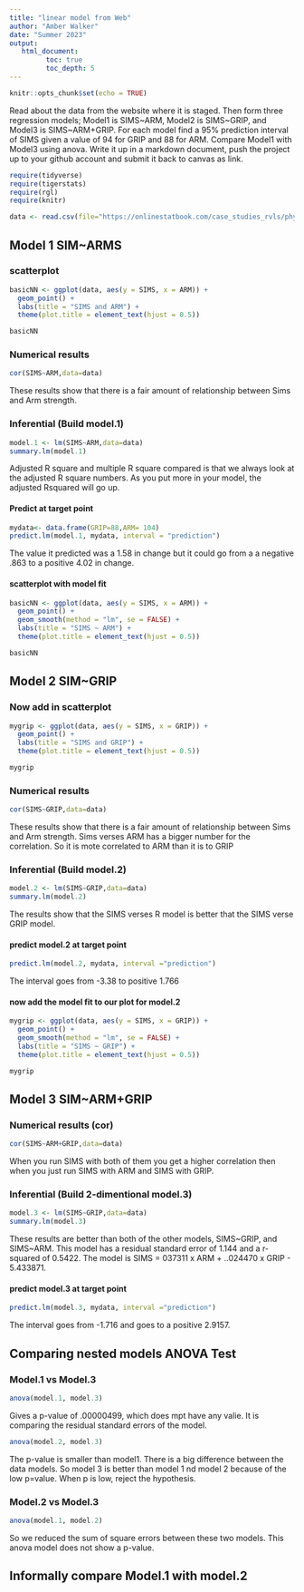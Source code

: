 ```yaml
---
title: "linear model from Web"
author: "Amber Walker"
date: "Summer 2023"
output:
   html_document:
         toc: true
         toc_depth: 5
---
```


```r
knitr::opts_chunk$set(echo = TRUE)
```

Read about the data from the website where it is staged. Then form three regression models; Model1 is SIMS\~ARM, Model2 is SIMS\~GRIP, and Model3 is SIMS\~ARM+GRIP. For each model find a 95% prediction interval of SIMS given a value of 94 for GRIP and 88 for ARM. Compare Model1 with Model3 using anova. Write it up in a markdown document, push the project up to your github account and submit it back to canvas as link.

```r
require(tidyverse)
require(tigerstats)
require(rgl)
require(knitr)

```

```r
data <- read.csv(file="https://onlinestatbook.com/case_studies_rvls/physical_strength/data.txt",sep="",header=TRUE)  

```

## Model 1 SIM\~ARMS






### scatterplot

```r
basicNN <- ggplot(data, aes(y = SIMS, x = ARM)) +
  geom_point() +
  labs(title = "SIMS and ARM") +
  theme(plot.title = element_text(hjust = 0.5))

basicNN
```

### Numerical results

```r
cor(SIMS~ARM,data=data)
```

These results show that there is a fair amount of relationship between Sims and Arm strength.

### Inferential (Build model.1)

```r
model.1 <- lm(SIMS~ARM,data=data)
summary.lm(model.1)
```
Adjusted R square and multiple R square compared is that we always look at the adjusted R square numbers. As you put more in your  model, the adjusted Rsquared will go up.

#### Predict at target point


```r
mydata<- data.frame(GRIP=88,ARM= 104)
predict.lm(model.1, mydata, interval = "prediction")
```
The value it predicted was a 1.58 in change but it could go from a a negative .863 to a positive 4.02 in change.
 

#### scatterplot with model fit

```r
basicNN <- ggplot(data, aes(y = SIMS, x = ARM)) +
  geom_point() +
  geom_smooth(method = "lm", se = FALSE) +
  labs(title = "SIMS ~ ARM") +
  theme(plot.title = element_text(hjust = 0.5))

basicNN

```


## Model 2 SIM\~GRIP


### Now add in scatterplot

```r
mygrip <- ggplot(data, aes(y = SIMS, x = GRIP)) +
  geom_point() +
  labs(title = "SIMS and GRIP") +
  theme(plot.title = element_text(hjust = 0.5))

mygrip
```

### Numerical results

```r
cor(SIMS~GRIP,data=data)
```

These results show that there is a fair amount of relationship between Sims and Arm strength.
Sims verses ARM has a bigger number for the correlation. So it is mote correlated to ARM than it is to GRIP 

### Inferential (Build model.2)

```r
model.2 <- lm(SIMS~GRIP,data=data)
summary.lm(model.2)
```

The results show that the SIMS verses R model is better that the SIMS verse GRIP model.

#### predict model.2 at target point

```r
predict.lm(model.2, mydata, interval ="prediction")
```
The interval goes from -3.38 to positive 1.766

#### now add the model fit to our plot for model.2


```r
mygrip <- ggplot(data, aes(y = SIMS, x = GRIP)) +
  geom_point() +
  geom_smooth(method = "lm", se = FALSE) +
  labs(title = "SIMS ~ GRIP") +
  theme(plot.title = element_text(hjust = 0.5))

mygrip

```


## Model 3 SIM\~ARM+GRIP

### Numerical results (cor)

```r
cor(SIMS~ARM+GRIP,data=data)
```
When you run SIMS with both of them you get a higher correlation then when you just run SIMS with ARM and SIMS with GRIP.


### Inferential (Build 2-dimentional model.3)

```r
model.3 <- lm(SIMS~GRIP,data=data)
summary.lm(model.3)
```

These results are better than both of the other models, SIMS~GRIP, and SIMS~ARM. This model has a residual standard error of 1.144 and a r-squared of 0.5422. 
The model is SIMS = 037311 x ARM + ..024470 x GRIP - 5.433871.

#### predict model.3 at target point

```r
predict.lm(model.3, mydata, interval ="prediction")
```
The interval goes from -1.716 and goes to a positive 2.9157.


## Comparing nested models ANOVA Test

### Model.1 vs Model.3

```r
anova(model.1, model.3)
```

Gives a p-value of .00000499, which does mpt have any valie. It is comparing the residual standard errors of the model.

```r
anova(model.2, model.3)
```
The p-value is smaller than model1. There is a big difference between the data models. So model 3 is better than model 1 nd model 2 because of the low p=value. When p is low, reject the hypothesis.

### Model.2 vs Model.3


```r
anova(model.1, model.2)
```

So we reduced the sum of square errors between these two models. This anova model does not show a p-value.


## Informally compare Model.1 with model.2
